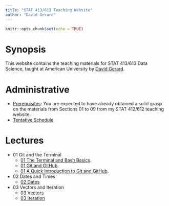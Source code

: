 ```yaml
---
title: "STAT 413/613 Teaching Website"
author: "David Gerard"
---
```


```r
knitr::opts_chunk$set(echo = TRUE)
```

# Synopsis

This website contains the teaching materials for STAT 413/613 Data Science, taught at American 
University by [David Gerard](https://dcgerard.github.io/).

# Administrative

- [Prerequisites](https://dcgerard.github.io/stat_412_612/): You are expected
  to have already obtained a solid grasp on the materials from Sections 01 to
  09 from my STAT 412/612 teaching website.
- [Tentative Schedule](./admin/schedule.html)

# Lectures

- 01 Git and the Terminal
    - [01 The Terminal and Bash Basics](./01_git/01_basic_bash.html).
    - [01 Git and GitHub](./01_git/01_git_github.html).
    - [01 A Quick Introduction to Git and GitHub](https://doi.org/10.1371/journal.pcbi.1004668).
- 02 Dates and Times
    - [02 Dates](./02_dates/02_dates.html)
- 03 Vectors and Iteration
    - [03 Vectors](./03_vectors_iterators/03_vectors.html)
    - [03 Iteration](./03_vectors_iterators/03_iterators.html)
    
